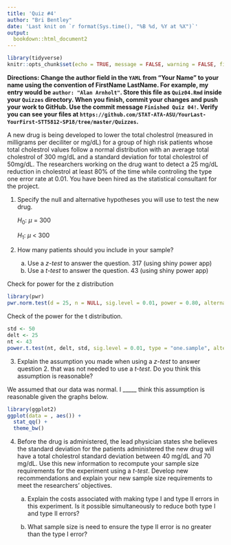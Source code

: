 ```yaml
---
title: 'Quiz #4'
author: "Bri Bentley"
date: 'Last knit on `r format(Sys.time(), "%B %d, %Y at %X")`'
output: 
  bookdown::html_document2
---
```


```r
library(tidyverse)
knitr::opts_chunk$set(echo = TRUE, message = FALSE, warning = FALSE, fig.align = "center", comment = NA, fig.height = 3.5)
```

**Directions: Change the author field in the `YAML` from "Your Name" to your name using the convention of FirstName LastName. For example, my entry would be `author: "Alan Arnholt"`.   Store this file as `Quiz04.Rmd` inside your `Quizzes` directory.  When you finish, commit your changes and push your work to GitHub.  Use the commit message `Finished Quiz 04!`.  Verify you can see your files at `https://github.com/STAT-ATA-ASU/YourLast-YourFirst-STT5812-SP18/tree/master/Quizzes`.**


A new drug is being developed to lower the total cholestrol (measured in milligrams per deciliter or mg/dL) for a group of high risk patients whose total cholestrol values follow a normal distribution with an average total cholestrol of 300 mg/dL and a standard deviation for total cholestrol of 50mg/dL. The researchers working on the drug want to detect a 25 mg/dL reduction in cholestrol at least 80% of the time while controling the type one error rate at 0.01.  You have been hired as the statistical consultant for the project.

1.  Specify the null and alternative hypotheses you will use to test the new drug.

    $H_0:$ $\mu$ = 300

    $H_1:$ $\mu$ < 300

2.  How many patients should you include in your sample? 
    a.  Use a *z-test* to answer the question. 317 (using shiny power app)
    b.  Use a *t-test* to answer the question. 43 (using shiny power app)
    
Check for power for the z distribution
```r
library(pwr)
pwr.norm.test(d = 25, n = NULL, sig.level = 0.01, power = 0.80, alternative = "less")
```

Check of the power for the t distribution.   
```r
std <- 50
delt <- 25
nt <- 43
power.t.test(nt, delt, std, sig.level = 0.01, type = "one.sample", alternative = "one.sided")
```

3.  Explain the assumption you made when using a *z-test* to answer question 2. that was not needed to use a *t-test*.  Do you think this assumption is reasonable? 

We assumed that our data was normal. I _____ think this assumption is reasonable given the graphs below.

```r
library(ggplot2)
ggplot(data = , aes()) +
  stat_qq() +
  theme_bw()
```

4.  Before the drug is administered, the lead physician states she believes the standard deviation for the patients administered the new drug will have a total cholestrol standard deviation between 40 mg/dL and 70 mg/dL.  Use this new information to recompute your sample size requirements for the experiment using a *t-test*.  Develop new recommendations and explain your new sample size requirements to meet the researchers' objectives.

    a.  Explain the costs associated with making type I and type II errors in this experiment.  Is it possible simultaneously to reduce both type I and type II errors?
    
    b.  What sample size is need to ensure the type II error is no greater than the type I error?

